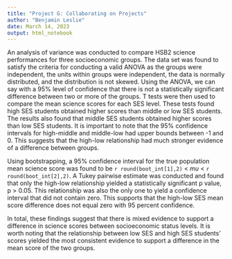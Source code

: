 ```yaml
---
title: "Project G: Collaborating on Projects"
author: "Benjamin Leslie"
date: March 14, 2023
output: html_notebook
---
```



An analysis of variance was conducted to compare HSB2 science performances for three socioeconomic groups. The data set was found to satisfy the criteria for conducting a valid ANOVA as the groups were independent, the units within groups were independent, the data is normally distributed, and the distribution is not skewed. Using the ANOVA, we can say with a 95% level of confidence that there is not a statistically significant difference between two or more of the groups. T tests were then used to compare the mean science scores for each SES level. These tests found high SES students obtained higher scores than middle or low SES students. The results also found that middle SES students obtained higher scores than low SES students. It is important to note that the 95% confidence intervals for high-middle and middle-low had upper bounds between -1 and 0. This suggests that the high-low relationship had much stronger evidence of a difference between groups.

Using bootstrapping, a 95% confidence interval for the true population mean science score was found to be `r round(boot_int[1],2)` < $mu$ < `r round(boot_int[2],2)`. A Tukey pairwise estimate was conducted and found that only the high-low relationship yielded a statistically significant p value, p > 0.05. This relationship was also the only one to yield a confidence interval that did not contain zero. This supports that the high-low SES mean score difference does not equal zero with 95 percent confidence.

In total, these findings suggest that there is mixed evidence to support a difference in science scores between socioeconomic status levels. It is worth noting that the relationship between low SES and high SES students' scores yielded the most consistent evidence to support a difference in the mean score of the two groups.




